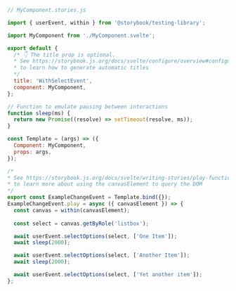 ```js
// MyComponent.stories.js

import { userEvent, within } from '@storybook/testing-library';

import MyComponent from './MyComponent.svelte';

export default {
  /* 👇 The title prop is optional.
  * See https://storybook.js.org/docs/svelte/configure/overview#configure-story-loading
  * to learn how to generate automatic titles
  */
  title: 'WithSelectEvent',
  component: MyComponent,
};

// Function to emulate pausing between interactions
function sleep(ms) {
  return new Promise((resolve) => setTimeout(resolve, ms));
}

const Template = (args) => ({
  Component: MyComponent,
  props: args,
});

/*
* See https://storybook.js.org/docs/svelte/writing-stories/play-function#working-with-the-canvas
* to learn more about using the canvasElement to query the DOM
*/
export const ExampleChangeEvent = Template.bind({});
ExampleChangeEvent.play = async ({ canvasElement }) => {
  const canvas = within(canvasElement);
  
  const select = canvas.getByRole('listbox');

  await userEvent.selectOptions(select, ['One Item']);
  await sleep(2000);

  await userEvent.selectOptions(select, ['Another Item']);
  await sleep(2000);

  await userEvent.selectOptions(select, ['Yet another item']);
};
```